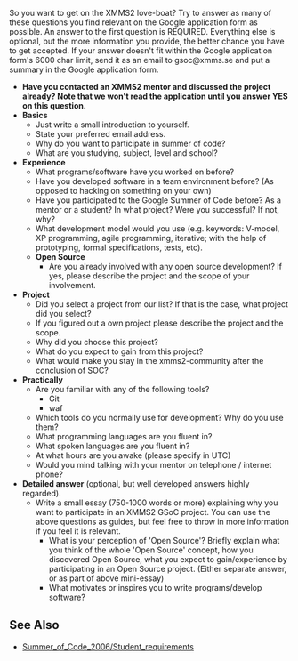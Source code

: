 {{Template:Discussion}}

So you want to get on the XMMS2 love-boat? Try to answer as many of these questions you find relevant on the Google application form as possible. An answer to the first question is REQUIRED. Everything else is optional, but the more information you provide, the better chance you have to get accepted. If your answer doesn't fit within the Google application form's 6000 char limit, send it as an email to gsoc@xmms.se and put a summary in the Google application form.

* '''Have you contacted an XMMS2 mentor and discussed the project already? Note that we won't read the application until you answer YES on this question.'''
* '''Basics'''
** Just write a small introduction to yourself.
** State your preferred email address.
** Why do you want to participate in summer of code?
** What are you studying, subject, level and school?
* '''Experience'''
** What programs/software have you worked on before?
** Have you developed software in a team environment before? (As opposed to hacking on something on your own)
** Have you participated to the Google Summer of Code before? As a mentor or a student? In what project? Were you successful? If not, why?
** What development model would you use (e.g. keywords: V-model, XP programming, agile programming, iterative; with the help of prototyping, formal specifications, tests, etc).
** '''Open Source'''
*** Are you already involved with any open source development? If yes, please describe the project and the scope of your involvement.
* '''Project'''
** Did you select a project from our list? If that is the case, what project did you select?
** If you figured out a own project please describe the project and the scope.
** Why did you choose this project?
** What do you expect to gain from this project?
** What would make you stay in the xmms2-community after the conclusion of SOC?
* '''Practically'''
** Are you familiar with any of the following tools?
*** Git
*** waf
** Which tools do you normally use for development? Why do you use them?
** What programming languages are you fluent in?
** What spoken languages are you fluent in?
** At what hours are you awake (please specify in UTC)
** Would you mind talking with your mentor on telephone / internet phone?
* '''Detailed answer''' (optional, but well developed answers highly regarded).
** Write a small essay (750-1000 words or more) explaining why you want to participate in an XMMS2 GSoC project. You can use the above questions as guides, but feel free to throw in more information if you feel it is relevant.
*** What is your perception of 'Open Source'? Briefly explain what you think of the whole 'Open Source' concept, how you discovered Open Source, what you expect to gain/experience by participating in an Open Source project. (Either separate answer, or as part of above mini-essay)
*** What motivates or inspires you to write programs/develop software?

== See Also ==
* [[Summer_of_Code_2006/Student_requirements]]